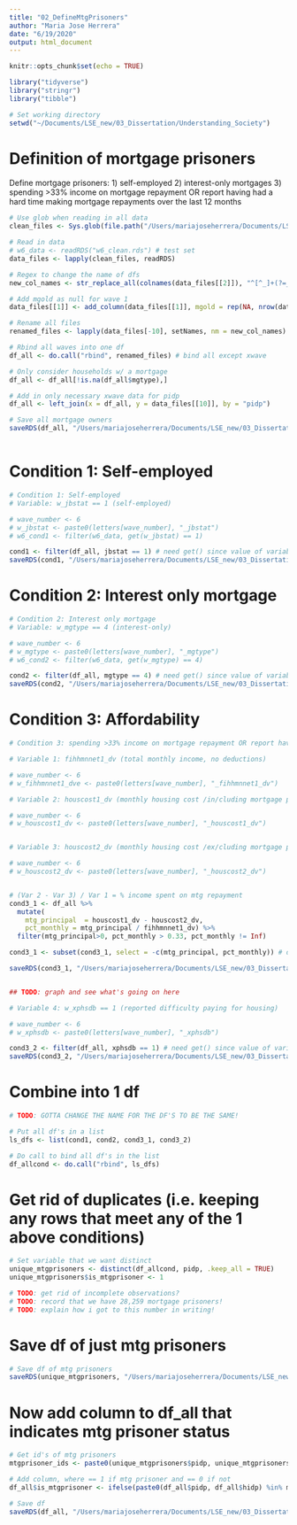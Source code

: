 ```yaml
---
title: "02_DefineMtgPrisoners"
author: "Maria Jose Herrera"
date: "6/19/2020"
output: html_document
---
```


```r
knitr::opts_chunk$set(echo = TRUE)
```

```r
library("tidyverse")
library("stringr")
library("tibble")

```

```r
# Set working directory
setwd("~/Documents/LSE_new/03_Dissertation/Understanding_Society")

```

# Definition of mortgage prisoners 

Define mortgage prisoners: 1) self-employed 
                           2) interest-only mortgages
                           3) spending >33% income on mortgage repayment 
                              OR report having had a hard time making mortgage repayments over the last 12 months


```r
# Use glob when reading in all data
clean_files <- Sys.glob(file.path("/Users/mariajoseherrera/Documents/LSE_new/03_Dissertation/Understanding_Society/*_clean.rds"), dirmark = FALSE) ## gets the name of all files

# Read in data
# w6_data <- readRDS("w6_clean.rds") # test set
data_files <- lapply(clean_files, readRDS)

# Regex to change the name of dfs 
new_col_names <- str_replace_all(colnames(data_files[[2]]), "^[^_]+(?=_)_", "") # remove all wave prefixes to have uniform col names across waves

# Add mgold as null for wave 1
data_files[[1]] <- add_column(data_files[[1]], mgold = rep(NA, nrow(data_files[[1]])), .after = 30)

# Rename all files
renamed_files <- lapply(data_files[-10], setNames, nm = new_col_names) # rename columns for all except xwave

# Rbind all waves into one df
df_all <- do.call("rbind", renamed_files) # bind all except xwave

# Only consider households w/ a mortgage
df_all <- df_all[!is.na(df_all$mgtype),]

# Add in only necessary xwave data for pidp
df_all <- left_join(x = df_all, y = data_files[[10]], by = "pidp")

# Save all mortgage owners
saveRDS(df_all, "/Users/mariajoseherrera/Documents/LSE_new/03_Dissertation/Understanding_Society/df_allmtgs.rds")



```

# Condition 1: Self-employed
```r
# Condition 1: Self-employed
# Variable: w_jbstat == 1 (self-employed)

# wave_number <- 6
# w_jbstat <- paste0(letters[wave_number], "_jbstat")
# w6_cond1 <- filter(w6_data, get(w_jbstat) == 1) 

cond1 <- filter(df_all, jbstat == 1) # need get() since value of variable is the actual column name
saveRDS(cond1, "/Users/mariajoseherrera/Documents/LSE_new/03_Dissertation/Understanding_Society/df_cond1.rds")

```

# Condition 2: Interest only mortgage
```r
# Condition 2: Interest only mortgage
# Variable: w_mgtype == 4 (interest-only)

# wave_number <- 6
# w_mgtype <- paste0(letters[wave_number], "_mgtype")
# w6_cond2 <- filter(w6_data, get(w_mgtype) == 4)

cond2 <- filter(df_all, mgtype == 4) # need get() since value of variable is the actual column name
saveRDS(cond2, "/Users/mariajoseherrera/Documents/LSE_new/03_Dissertation/Understanding_Society/df_cond2.rds")

```

# Condition 3: Affordability
```r
# Condition 3: spending >33% income on mortgage repayment OR report having had a hard time making mortgage repayments over the last 12 months

# Variable 1: fihhmnnet1_dv (total monthly income, no deductions)

# wave_number <- 6
# w_fihhmnnet1_dve <- paste0(letters[wave_number], "_fihhmnnet1_dv")

# Variable 2: houscost1_dv (monthly housing cost /in/cluding mortgage principal payments) 

# wave_number <- 6
# w_houscost1_dv <- paste0(letters[wave_number], "_houscost1_dv")


# Variable 3: houscost2_dv (monthly housing cost /ex/cluding mortgage principal payments)

# wave_number <- 6
# w_houscost2_dv <- paste0(letters[wave_number], "_houscost2_dv")


# (Var 2 - Var 3) / Var 1 = % income spent on mtg repayment
cond3_1 <- df_all %>% 
  mutate(
    mtg_principal  = houscost1_dv - houscost2_dv,
    pct_monthly = mtg_principal / fihhmnnet1_dv) %>%
  filter(mtg_principal>0, pct_monthly > 0.33, pct_monthly != Inf)

cond3_1 <- subset(cond3_1, select = -c(mtg_principal, pct_monthly)) # dropping columns to be able to merge df's

saveRDS(cond3_1, "/Users/mariajoseherrera/Documents/LSE_new/03_Dissertation/Understanding_Society/cond3_1.rds")


## TODO: graph and see what's going on here

# Variable 4: w_xphsdb == 1 (reported difficulty paying for housing)

# wave_number <- 6
# w_xphsdb <- paste0(letters[wave_number], "_xphsdb")

cond3_2 <- filter(df_all, xphsdb == 1) # need get() since value of variable is the actual column name
saveRDS(cond3_2, "/Users/mariajoseherrera/Documents/LSE_new/03_Dissertation/Understanding_Society/cond3_2.rds")


```

# Combine into 1 df

```r

# TODO: GOTTA CHANGE THE NAME FOR THE DF'S TO BE THE SAME!

# Put all df's in a list
ls_dfs <- list(cond1, cond2, cond3_1, cond3_2)

# Do call to bind all df's in the list
df_allcond <- do.call("rbind", ls_dfs)

```


# Get rid of duplicates (i.e. keeping any rows that meet any of the 1 above conditions)

```r
# Set variable that we want distinct
unique_mtgprisoners <- distinct(df_allcond, pidp, .keep_all = TRUE)
unique_mtgprisoners$is_mtgprisoner <- 1

# TODO: get rid of incomplete observations?
# TODO: record that we have 28,259 mortgage prisoners!
# TODO: explain how i got to this number in writing!
```

# Save df of just mtg prisoners
```r
# Save df of mtg prisoners
saveRDS(unique_mtgprisoners, "/Users/mariajoseherrera/Documents/LSE_new/03_Dissertation/Understanding_Society/df_mtgprisoners.rds")

```

# Now add column to df_all that indicates mtg prisoner status
```r
# Get id's of mtg prisoners
mtgprisoner_ids <- paste0(unique_mtgprisoners$pidp, unique_mtgprisoners$hidp) # trying to get same number (28k) as before since PIDP+ HIDP is unique

# Add column, where == 1 if mtg prisoner and == 0 if not
df_all$is_mtgprisoner <- ifelse(paste0(df_all$pidp, df_all$hidp) %in% mtgprisoner_ids, 1, 0)

# Save df
saveRDS(df_all, "/Users/mariajoseherrera/Documents/LSE_new/03_Dissertation/Understanding_Society/df_all_incl_mtgprisoners.rds")
```
